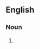 {{also|after-effects}}

==English==

===Noun===
{{head|en|noun form}}

# {{plural of|aftereffect|lang=en}}